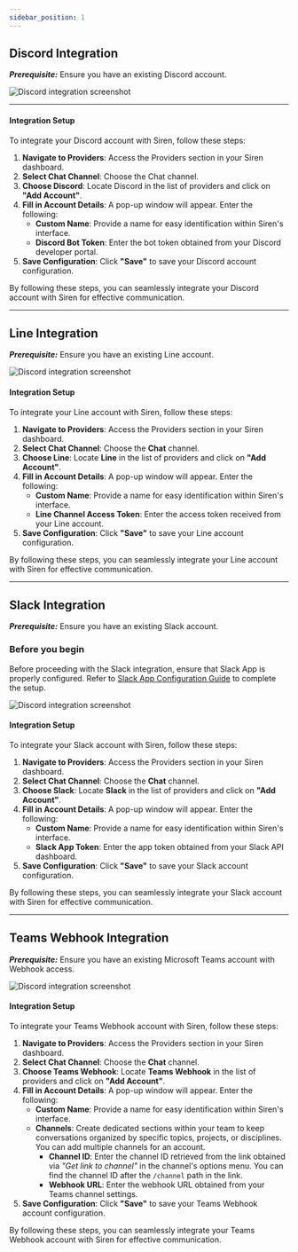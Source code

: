 ```yaml
---
sidebar_position: 1
---
```



## Discord Integration

**_Prerequisite:_**
Ensure you have an existing Discord account.

![Discord integration screenshot](../../../Images/Providers/Integrations/Chat/discord.png)

---
#### Integration Setup
To integrate your Discord account with Siren, follow these steps:

1. **Navigate to Providers**: Access the Providers section in your Siren dashboard.  
2. **Select Chat Channel**: Choose the Chat channel.  
3. **Choose Discord**: Locate Discord in the list of providers and click on **"Add Account"**.  
4. **Fill in Account Details**: A pop-up window will appear. Enter the following:
    - **Custom Name**: Provide a name for easy identification within Siren's interface.  
    - **Discord Bot Token**: Enter the bot token obtained from your Discord developer portal.  
5. **Save Configuration**: Click **"Save"** to save your Discord account configuration.



By following these steps, you can seamlessly integrate your Discord account with Siren for effective communication.

---

## Line Integration

**_Prerequisite:_**
Ensure you have an existing Line account.

![Discord integration screenshot](../../../Images/Providers/Integrations/Chat/line.png)

#### Integration Setup
To integrate your Line account with Siren, follow these steps:

1. **Navigate to Providers**: Access the Providers section in your Siren dashboard.  
2. **Select Chat Channel**: Choose the **Chat** channel.  
3. **Choose Line**: Locate **Line** in the list of providers and click on **"Add Account"**.  
4. **Fill in Account Details**: A pop-up window will appear. Enter the following:
   - **Custom Name**: Provide a name for easy identification within Siren's interface.  
   - **Line Channel Access Token**: Enter the access token received from your Line account.  
5. **Save Configuration**: Click **"Save"** to save your Line account configuration.

By following these steps, you can seamlessly integrate your Line account with Siren for effective communication.

---

## Slack Integration

**_Prerequisite:_** Ensure you have an existing Slack account. 

### Before you begin

Before proceeding with the Slack integration, ensure that Slack App is properly configured. Refer to [Slack App Configuration Guide](../../../06%20-%20Configurations/Slack-app-configuration.md) to complete the setup.


![Discord integration screenshot](../../../Images/Providers/Integrations/Chat/slack.png)


#### Integration Setup
To integrate your Slack account with Siren, follow these steps:

1. **Navigate to Providers**: Access the Providers section in your Siren dashboard.  
2. **Select Chat Channel**: Choose the **Chat** channel.  
3. **Choose Slack**: Locate **Slack** in the list of providers and click on **"Add Account"**.  
4. **Fill in Account Details**: A pop-up window will appear. Enter the following:
   - **Custom Name**: Provide a name for easy identification within Siren's interface.  
   - **Slack App Token**: Enter the app token obtained from your Slack API dashboard.  
5. **Save Configuration**: Click **"Save"** to save your Slack account configuration.

By following these steps, you can seamlessly integrate your Slack account with Siren for effective communication.

---

## Teams Webhook Integration

**_Prerequisite:_**
Ensure you have an existing Microsoft Teams account with Webhook access.

![Discord integration screenshot](../../../Images/Providers/Integrations/Chat/teams.png)


#### Integration Setup
To integrate your Teams Webhook account with Siren, follow these steps:

1. **Navigate to Providers**: Access the Providers section in your Siren dashboard.  
2. **Select Chat Channel**: Choose the **Chat** channel.  
3. **Choose Teams Webhook**: Locate **Teams Webhook** in the list of providers and click on **"Add Account"**.  
4. **Fill in Account Details**: A pop-up window will appear. Enter the following:
   - **Custom Name**: Provide a name for easy identification within Siren's interface.  
   - **Channels**: Create dedicated sections within your team to keep conversations organized by specific topics, projects, or disciplines. You can add multiple channels for an account.  
     - **Channel ID**: Enter the channel ID retrieved from the link obtained via *"Get link to channel"* in the channel's options menu. You can find the channel ID after the `/channel` path in the link.  
     - **Webhook URL**: Enter the webhook URL obtained from your Teams channel settings.  
5. **Save Configuration**: Click **"Save"** to save your Teams Webhook account configuration.

By following these steps, you can seamlessly integrate your Teams Webhook account with Siren for effective communication.
